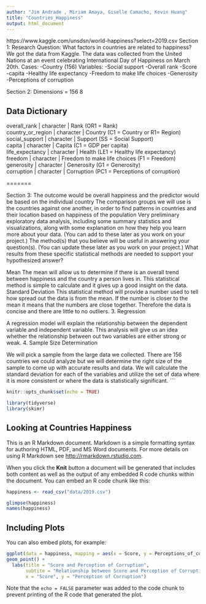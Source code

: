 ```yaml
---
author: "Jim Andrade , Miriam Amaya, Giselle Camacho, Kevin Huang"
title: "Countries_Happiness"
output: html_document
---
```

https://www.kaggle.com/unsdsn/world-happiness?select=2019.csv
Section 1:
Research Question: What factors in countries are related to happiness?
We got the data from Kaggle. The data was collected from the United Nations at an event celebrating International Day of Happiness on March 20th. 
Cases:
-Country (156)
Variables:
-Social support
-Overall rank 
-Score
-capita
-Healthy life expectancy
-Freedom to make life choices
-Generosity
-Perceptions of corruption
 
Section 2:
Dimensions = 156  8

## Data Dictionary

| overall_rank               | character | Rank (OR1 = Rank) 

| country_or_region      | character | Country (C1 = Country or R1= Region)  

| social_support      | character | Support (SS = Social Support)

| capita            | character | Capita (C1 = GDP per capita)

| life_expectancy         | character | Health (LE1 = Healthy life expectancy)

| freedom         | character | Freedom to make life choices
  (F1 = Freedom)

| generosity       | character | Generosity (G1 = Generosity)
 
| corruption       | character | Corruption (PC1 = Perceptions of corruption)

=======

Section 3:
The outcome would be overall happiness and the predictor would be based on the individual country
The comparison groups we will use is the countries against one another, in order to find patterns in countries and their location based on happiness of the population
Very preliminary exploratory data analysis, including some summary statistics and visualizations, along with some explanation on how they help you learn more about your data. (You can add to these later as you work on your project.)
The method(s) that you believe will be useful in answering your question(s). (You can update these later as you work on your project.)
What results from these specific statistical methods are needed to support your hypothesized answer?

Mean
The mean will allow us to determine if there is an overall trend between happiness and the country a person lives in. This statistical method is simple to calculate and it gives up a good insight on the data.
Standard Deviation
This statistical method will provide a number used to tell how spread out the data is from the mean. If the number is closer to the mean it means that the numbers are close together. Therefore the data is concise and there are little to no outliers.
     3. Regression

A regression model will explain the relationship between the dependent variable and independent variable. This analysis will give us an idea whether the relationship between out two variables are either strong or weak.
    4. Sample Size Determination

We will pick a sample from the large data we collected. There are 156 countries we could analyze but we will determine the right size of the sample to come up with accurate results and data. We will calculate the standard deviation for each of the variables and utilize the set of data where it is more consistent or where the data is statistically significant.
 ```


```r
knitr::opts_chunk$set(echo = TRUE)
```

```r
library(tidyverse)
library(skimr)
```

## Looking at Countries Happiness

This is an R Markdown document. Markdown is a simple formatting syntax for authoring HTML, PDF, and MS Word documents. For more details on using R Markdown see <http://rmarkdown.rstudio.com>.

When you click the **Knit** button a document will be generated that includes both content as well as the output of any embedded R code chunks within the document. You can embed an R code chunk like this:
```r
happiness <- read_csv("data/2019.csv")
```

```r
glimpse(happiness)
names(happiness)
```


## Including Plots

You can also embed plots, for example:

```r
ggplot(data = happiness, mapping = aes(x = Score, y = Perceptions_of_corruption)) + 
geom_point() +
  labs(title = "Score and Perception of Corruption",
       subtite = "Relationship between Score and Perception of Corruption",
       x = "Score", y = "Perception of Corruption")
```

Note that the `echo = FALSE` parameter was added to the code chunk to prevent printing of the R code that generated the plot.

